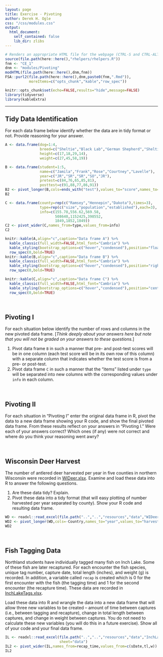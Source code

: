 ```yaml
---
layout: page
title: Exercise - Pivoting
author: Derek H. Ogle
css: "/css/modules.css"
output:
  html_document:
    self_contained: false
    lib_dir: zlibs
---
```


```r
# Renders an appropriate HTML file for the webpage (CTRL-S and CTRL-ALT-R)
source(file.path(here::here(),"rhelpers/rhelpers.R"))
fnm <- "CE_1"
dnm <- "modules/Pivoting"
modHTML(file.path(here::here(),dnm,fnm))
FSA::purl2(file.path(here::here(),dnm,paste0(fnm,".Rmd")),
           moreItems=c("opts_chunk","kable","row_spec"))
```
```r
knitr::opts_chunk$set(echo=FALSE,results="hide",message=FALSE)
library(tidyverse)
library(kableExtra)
```

----

## Tidy Data Identification
For each data frame below identify whether the data are in tidy format or not. Provide reasoning for your answer.

```r
A <- data.frame(dog=1:4,
                breed=c("Sheltie","Black Lab","German Shepherd","Sheltie"),
                height=c(17,18,29,14),
                weight=c(27,45,58,19))
```
```r
B <- data.frame(student=1:5,
                name=c("Jamila","Frank","Rose","Courtney","Lavelle"),
                year=c("JR","SR","SR","SO","JR"),
                pretest=c(84,76,65,85,81),
                posttest=c(91,88,77,86,91))
B2 <- pivot_longer(B,cols=ends_with("test"),values_to="score",names_to="test")
B2
```
```r
C <- data.frame(county=rep(c("Ramsey","Hennepin","Dakota"),times=3),
                type=rep(c("size","population","established"),each=3),
                info=c(155.78,556.62,569.58,
                       508640,1152425,398552,
                       1849,1852,1849))
C2 <- pivot_wider(C,names_from=type,values_from=info)
C2
```
```r
knitr::kable(A,align="c",caption="Data frame A") %>%
  kable_classic(full_width=FALSE,html_font="Cambria") %>%
  kable_styling(bootstrap_options=c("hover","condensed"),position="float_left") %>%
  row_spec(0,bold=TRUE)
knitr::kable(B,align="c",caption="Data frame B") %>%
  kable_classic(full_width=FALSE,html_font="Cambria") %>%
  kable_styling(bootstrap_options=c("hover","condensed"),position="right") %>%
  row_spec(0,bold=TRUE)
```

<!-- for clearing the floats from above -->
<div style="clear:both;"></div>

```r
knitr::kable(C,align="c",caption="Data frame C") %>%
  kable_classic(full_width=FALSE,html_font="Cambria") %>%
  kable_styling(bootstrap_options=c("hover","condensed"),position="center") %>%
  row_spec(0,bold=TRUE)
```

&nbsp;

## Pivoting I
For each situation below identify the number of rows and columns in the new pivoted data frame. [*Think deeply about your answers here but note that you will not be graded on your answers to these questions.*]

1. Pivot data frame `B` in such a manner that pre- and post-test scores will be in one column (each test score will be in its own row of this column) with a separate column that indicates whether the test score is from a pre- or post-test.
1. Pivot data frame `C` in such a manner that the "items" listed under `type` will be separated into new columns with the corresponding values under `info` in each column.

&nbsp;

## Pivoting II
For each situation in "Pivoting I" enter the original data frame in R, pivot the data to a new data frame showing your R code, and show the final pivoted data frame. From these results reflect on your answers in "Pivoting I." Were each of your answers correct? Which ones (if any) were not correct and where do you think your reasoning went awry? 

&nbsp;

## Wisconsin Deer Harvest
The number of antlered deer harvested per year in five counties in northern Wisconsin were recorded in [WIDeer.xlsx](https://github.com/droglenc/NCWrangling/raw/main/resources/data/WIDeer.xlsx). Examine and load these data into R to answer the following questions.

1. Are these data tidy? Explain.
1. Pivot these data into a tidy format (that will easy plotting of number harvested per year separated by county). Show your R code and resulting data frame.

```r
WD <- readxl::read_excel(file.path("..","..","resources","data","WIDeer.xlsx"))
WD2 <- pivot_longer(WD,cols=-Country,names_to="year",values_to="harvest")
WD2
```

&nbsp;

## Fish Tagging Data
Northland students have individually tagged many fish on Inch Lake. Some of these fish are later recaptured. For each encounter the fish species, unique tag number, capture date, total length (inches), and weight (g) is recorded. In addition, a variable called `recap` is created which is 0 for the first encounter with the fish (the tagging time) and 1 for the second encounter (the recapture time). These data are recorded in [InchLakeTags.xlsx](https://github.com/droglenc/NCWrangling/raw/main/resources/data/InchLakeTags.xlsx).

Load these data into R and wrangle the data into a new data frame that will allow three new variables to be created -- amount of time between captures (i.e., between tagging and recapture), change in total length between captures, and change in weight between captures. You do not need to calculate these new variables (you will do this in a future exercise). Show all of your code and your final data frame.

```r
IL <- readxl::read_excel(file.path("..","..","resources","data","InchLakeTags.xlsx"),
                         sheet="data")
IL2 <- pivot_wider(IL,names_from=recap_time,values_from=c(sDate,tl,w))
IL2
```

